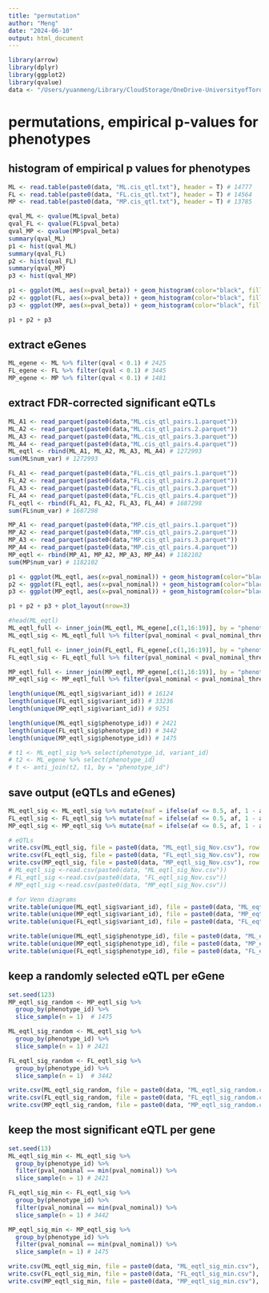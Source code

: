 ```yaml
---
title: "permutation"
author: "Meng"
date: "2024-06-10"
output: html_document
---
```


```r
library(arrow)
library(dplyr)
library(ggplot2)
library(qvalue)
data <- "/Users/yuanmeng/Library/CloudStorage/OneDrive-UniversityofToronto/Manuscripts/rumex_eqtl/eqtl/"
```


# permutations, empirical p-values for phenotypes

## histogram of empirical p values for phenotypes
```r
ML <- read.table(paste0(data, "ML.cis_qtl.txt"), header = T) # 14777
FL <- read.table(paste0(data, "FL.cis_qtl.txt"), header = T) # 14564
MP <- read.table(paste0(data, "MP.cis_qtl.txt"), header = T) # 13785

qval_ML <- qvalue(ML$pval_beta)
qval_FL <- qvalue(FL$pval_beta)
qval_MP <- qvalue(MP$pval_beta)
summary(qval_ML)
p1 <- hist(qval_ML)
summary(qval_FL)
p2 <- hist(qval_FL)
summary(qval_MP)
p3 <- hist(qval_MP)

p1 <- ggplot(ML, aes(x=pval_beta)) + geom_histogram(color="black", fill="white") + theme_classic() + xlab("p-value")+ggtitle("a")
p2 <- ggplot(FL, aes(x=pval_beta)) + geom_histogram(color="black", fill="white") + theme_classic()+ xlab("p-value")+ggtitle("b")
p3 <- ggplot(MP, aes(x=pval_beta)) + geom_histogram(color="black", fill="white") + theme_classic()+ xlab("p-value")+ggtitle("c")

p1 + p2 + p3 
```


## extract eGenes
```r
ML_egene <- ML %>% filter(qval < 0.1) # 2425
FL_egene <- FL %>% filter(qval < 0.1) # 3445
MP_egene <- MP %>% filter(qval < 0.1) # 1481
```


## extract FDR-corrected significant eQTLs
```r
ML_A1 <- read_parquet(paste0(data,"ML.cis_qtl_pairs.1.parquet"))
ML_A2 <- read_parquet(paste0(data,"ML.cis_qtl_pairs.2.parquet"))
ML_A3 <- read_parquet(paste0(data,"ML.cis_qtl_pairs.3.parquet"))
ML_A4 <- read_parquet(paste0(data,"ML.cis_qtl_pairs.4.parquet"))
ML_eqtl <- rbind(ML_A1, ML_A2, ML_A3, ML_A4) # 1272993
sum(ML$num_var) # 1272993

FL_A1 <- read_parquet(paste0(data,"FL.cis_qtl_pairs.1.parquet"))
FL_A2 <- read_parquet(paste0(data,"FL.cis_qtl_pairs.2.parquet"))
FL_A3 <- read_parquet(paste0(data,"FL.cis_qtl_pairs.3.parquet"))
FL_A4 <- read_parquet(paste0(data,"FL.cis_qtl_pairs.4.parquet"))
FL_eqtl <- rbind(FL_A1, FL_A2, FL_A3, FL_A4) # 1687298
sum(FL$num_var) # 1687298

MP_A1 <- read_parquet(paste0(data,"MP.cis_qtl_pairs.1.parquet"))
MP_A2 <- read_parquet(paste0(data,"MP.cis_qtl_pairs.2.parquet"))
MP_A3 <- read_parquet(paste0(data,"MP.cis_qtl_pairs.3.parquet"))
MP_A4 <- read_parquet(paste0(data,"MP.cis_qtl_pairs.4.parquet"))
MP_eqtl <- rbind(MP_A1, MP_A2, MP_A3, MP_A4) # 1182102
sum(MP$num_var) # 1182102
```

```r
p1 <- ggplot(ML_eqtl, aes(x=pval_nominal)) + geom_histogram(color="black", fill="white",binwidth = 0.01) + theme_classic() + xlab("p-value")+ggtitle("a")
p2 <- ggplot(FL_eqtl, aes(x=pval_nominal)) + geom_histogram(color="black", fill="white",binwidth = 0.01) + theme_classic()+ xlab("p-value")+ggtitle("b")
p3 <- ggplot(MP_eqtl, aes(x=pval_nominal)) + geom_histogram(color="black", fill="white",binwidth = 0.01) + theme_classic()+ xlab("p-value")+ggtitle("c")

p1 + p2 + p3 + plot_layout(nrow=3)
```

```r
#head(ML_eqtl)
ML_eqtl_full <- inner_join(ML_eqtl, ML_egene[,c(1,16:19)], by = "phenotype_id") # 262129
ML_eqtl_sig <- ML_eqtl_full %>% filter(pval_nominal < pval_nominal_threshold) # 16674

FL_eqtl_full <- inner_join(FL_eqtl, FL_egene[,c(1,16:19)], by = "phenotype_id") # 482765
FL_eqtl_sig <- FL_eqtl_full %>% filter(pval_nominal < pval_nominal_threshold) # 34238

MP_eqtl_full <- inner_join(MP_eqtl, MP_egene[,c(1,16:19)], by = "phenotype_id") # 159880
MP_eqtl_sig <- MP_eqtl_full %>% filter(pval_nominal < pval_nominal_threshold) # 9456

length(unique(ML_eqtl_sig$variant_id)) # 16124
length(unique(FL_eqtl_sig$variant_id)) # 33236
length(unique(MP_eqtl_sig$variant_id)) # 9251

length(unique(ML_eqtl_sig$phenotype_id)) # 2421
length(unique(FL_eqtl_sig$phenotype_id)) # 3442
length(unique(MP_eqtl_sig$phenotype_id)) # 1475

# t1 <- ML_eqtl_sig %>% select(phenotype_id, variant_id)
# t2 <- ML_egene %>% select(phenotype_id)
# t <- anti_join(t2, t1, by = "phenotype_id")
```

## save output (eQTLs and eGenes)
```r
ML_eqtl_sig <- ML_eqtl_sig %>% mutate(maf = ifelse(af <= 0.5, af, 1 - af))
FL_eqtl_sig <- FL_eqtl_sig %>% mutate(maf = ifelse(af <= 0.5, af, 1 - af))
MP_eqtl_sig <- MP_eqtl_sig %>% mutate(maf = ifelse(af <= 0.5, af, 1 - af))

# eQTLs
write.csv(ML_eqtl_sig, file = paste0(data, "ML_eqtl_sig_Nov.csv"), row.names = F, quote = F)
write.csv(FL_eqtl_sig, file = paste0(data, "FL_eqtl_sig_Nov.csv"), row.names = F, quote = F)
write.csv(MP_eqtl_sig, file = paste0(data, "MP_eqtl_sig_Nov.csv"), row.names = F, quote = F)
# ML_eqtl_sig <-read.csv(paste0(data, "ML_eqtl_sig_Nov.csv"))
# FL_eqtl_sig <-read.csv(paste0(data, "FL_eqtl_sig_Nov.csv"))
# MP_eqtl_sig <-read.csv(paste0(data, "MP_eqtl_sig_Nov.csv"))

# for Venn diagrams
write.table(unique(ML_eqtl_sig$variant_id), file = paste0(data, "ML_eqtl_Nov.txt"), row.names = F, quote = F, col.names = F)
write.table(unique(MP_eqtl_sig$variant_id), file = paste0(data, "MP_eqtl_Nov.txt"), row.names = F, quote = F, col.names = F)
write.table(unique(FL_eqtl_sig$variant_id), file = paste0(data, "FL_eqtl_Nov.txt"), row.names = F, quote = F, col.names = F)

write.table(unique(ML_eqtl_sig$phenotype_id), file = paste0(data, "ML_egene_eqtl.txt"), row.names = F, quote = F, col.names = F)
write.table(unique(MP_eqtl_sig$phenotype_id), file = paste0(data, "MP_egene_eqtl.txt"), row.names = F, quote = F, col.names = F)
write.table(unique(FL_eqtl_sig$phenotype_id), file = paste0(data, "FL_egene_eqtl.txt"), row.names = F, quote = F, col.names = F)
```

## keep a randomly selected eQTL per eGene
```r
set.seed(123)
MP_eqtl_sig_random <- MP_eqtl_sig %>%
  group_by(phenotype_id) %>% 
  slice_sample(n = 1)  # 1475

ML_eqtl_sig_random <- ML_eqtl_sig %>%
  group_by(phenotype_id) %>% 
  slice_sample(n = 1) # 2421

FL_eqtl_sig_random <- FL_eqtl_sig %>%
  group_by(phenotype_id) %>% 
  slice_sample(n = 1)  # 3442

write.csv(ML_eqtl_sig_random, file = paste0(data, "ML_eqtl_sig_random.csv"), row.names = F, quote = F)
write.csv(FL_eqtl_sig_random, file = paste0(data, "FL_eqtl_sig_random.csv"), row.names = F, quote = F)
write.csv(MP_eqtl_sig_random, file = paste0(data, "MP_eqtl_sig_random.csv"), row.names = F, quote = F)
```

## keep the most significant eQTL per gene
```r
set.seed(13)
ML_eqtl_sig_min <- ML_eqtl_sig %>%
  group_by(phenotype_id) %>% 
  filter(pval_nominal == min(pval_nominal)) %>% 
  slice_sample(n = 1) # 2421

FL_eqtl_sig_min <- FL_eqtl_sig %>%
  group_by(phenotype_id) %>% 
  filter(pval_nominal == min(pval_nominal)) %>% 
  slice_sample(n = 1) # 3442

MP_eqtl_sig_min <- MP_eqtl_sig %>%
  group_by(phenotype_id) %>% 
  filter(pval_nominal == min(pval_nominal)) %>% 
  slice_sample(n = 1) # 1475

write.csv(ML_eqtl_sig_min, file = paste0(data, "ML_eqtl_sig_min.csv"), row.names = F, quote = F)
write.csv(FL_eqtl_sig_min, file = paste0(data, "FL_eqtl_sig_min.csv"), row.names = F, quote = F)
write.csv(MP_eqtl_sig_min, file = paste0(data, "MP_eqtl_sig_min.csv"), row.names = F, quote = F)
```


